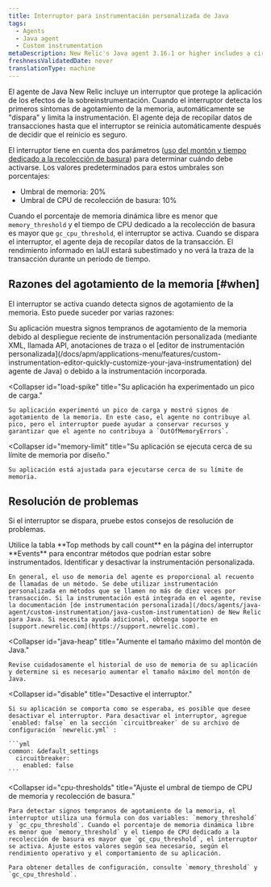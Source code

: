 ```yaml
---
title: Interruptor para instrumentación personalizada de Java
tags:
  - Agents
  - Java agent
  - Custom instrumentation
metaDescription: New Relic's Java agent 3.16.1 or higher includes a circuit breaker that "trips" to protect apps from the effects of over-instrumentation.
freshnessValidatedDate: never
translationType: machine
---
```


El agente de Java New Relic incluye un interruptor que protege la aplicación de los efectos de la sobreinstrumentación. Cuando el interruptor detecta los primeros síntomas de agotamiento de la memoria, automáticamente se "dispara" y limita la instrumentación. El agente deja de recopilar datos de transacciones hasta que el interruptor se reinicia automáticamente después de decidir que el reinicio es seguro.

El interruptor tiene en cuenta dos parámetros ([uso del montón y tiempo dedicado a la recolección de basura](#cpu-thresholds)) para determinar cuándo debe activarse. Los valores predeterminados para estos umbrales son porcentajes:

* Umbral de memoria: 20%
* Umbral de CPU de recolección de basura: 10%

Cuando el porcentaje de memoria dinámica libre es menor que `memory_threshold` y el tiempo de CPU dedicado a la recolección de basura es mayor que `gc_cpu_threshold`, el interruptor se activa. Cuando se dispara el interruptor, el agente deja de recopilar datos de la transacción. El rendimiento informado en laUI <InlinePopover type="apm"/>estará subestimado y no verá la traza de la transacción durante un período de tiempo.

## Razones del agotamiento de la memoria [#when]

El interruptor se activa cuando detecta signos de agotamiento de la memoria. Esto puede suceder por varias razones:

<CollapserGroup>
  <Collapser
    id="over-instrumented"
    title="Su aplicación está sobre instrumentada."
  >
    Su aplicación muestra signos tempranos de agotamiento de la memoria debido al despliegue reciente de instrumentación personalizada (mediante XML, llamada API, anotaciones de traza o el [editor de instrumentación personalizada](/docs/apm/applications-menu/features/custom-instrumentation-editor-quickly-customize-your-java-instrumentation) del agente de Java) o debido a la instrumentación incorporada.
  </Collapser>

  <Collapser
    id="load-spike"
    title="Su aplicación ha experimentado un pico de carga."
  >
    Su aplicación experimentó un pico de carga y mostró signos de agotamiento de la memoria. En este caso, el agente no contribuye al pico, pero el interruptor puede ayudar a conservar recursos y garantizar que el agente no contribuya a `OutOfMemoryErrors`.
  </Collapser>

  <Collapser
    id="memory-limit"
    title="Su aplicación se ejecuta cerca de su límite de memoria por diseño."
  >
    Su aplicación está ajustada para ejecutarse cerca de su límite de memoria.
  </Collapser>
</CollapserGroup>

## Resolución de problemas

Si el interruptor se dispara, pruebe estos consejos de resolución de problemas.

<CollapserGroup>
  <Collapser
    id="disable"
    title="Identificar y desactivar la instrumentación."
  >
    Utilice la tabla <DNT>**Top methods by call count**</DNT> en la página del interruptor <DNT>**Events**</DNT> para encontrar métodos que podrían estar sobre instrumentados. Identificar y desactivar la instrumentación personalizada.

    En general, el uso de memoria del agente es proporcional al recuento de llamadas de un método. Se debe utilizar instrumentación personalizada en métodos que se llamen no más de diez veces por transacción. Si la instrumentación está integrada en el agente, revise la documentación [de instrumentación personalizada](/docs/agents/java-agent/custom-instrumentation/java-custom-instrumentation) de New Relic para Java. Si necesita ayuda adicional, obtenga soporte en [support.newrelic.com](https://support.newrelic.com).
  </Collapser>

  <Collapser
    id="java-heap"
    title="Aumente el tamaño máximo del montón de Java."
  >
    Revise cuidadosamente el historial de uso de memoria de su aplicación y determine si es necesario aumentar el tamaño máximo del montón de Java.
  </Collapser>

  <Collapser
    id="disable"
    title="Desactive el interruptor."
  >
    Si su aplicación se comporta como se esperaba, es posible que desee desactivar el interruptor. Para desactivar el interruptor, agregue `enabled: false` en la sección `circuitbreaker` de su archivo de configuración `newrelic.yml` :

    ```yml
    common: &default_settings
      circuitbreaker:
        enabled: false
    ```
  </Collapser>

  <Collapser
    id="cpu-thresholds"
    title="Ajuste el umbral de tiempo de CPU de memoria y recolección de basura."
  >
    Para detectar signos tempranos de agotamiento de la memoria, el interruptor utiliza una fórmula con dos variables: `memory_threshold` y `gc_cpu_threshold`. Cuando el porcentaje de memoria dinámica libre es menor que `memory_threshold` y el tiempo de CPU dedicado a la recolección de basura es mayor que `gc_cpu_threshold`, el interruptor se activa. Ajuste estos valores según sea necesario, según el rendimiento operativo y el comportamiento de su aplicación.

    Para obtener detalles de configuración, consulte `memory_threshold` y `gc_cpu_threshold`.
  </Collapser>
</CollapserGroup>
